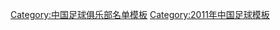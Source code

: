 {{Football squad with groups
|name=2011年中超分类名单杭州
|bgcolor=#006030
|bordercolor=#58D088
|textcolor=#F8F8F8
|title=[[杭州绿城足球俱乐部|<span style="color:#F8F8F8">杭州绿城</span>]] — [[2011年中国足球超级联赛|<span style="color:#F8F8F8">2011年</span>]][[中国足球超级联赛|<span style="color:#F8F8F8">中超联赛</span>]]第 8 名
|group1=全年参赛球员
|list1=<div>
{{Football squad2 player|no=1|name=[[韩锋]]}}
{{Football squad2 player|no=2|name=[[吴少堃]]}}
{{Football squad2 player|no=3|name={{flagicon|AUS}} [[亚当·格里菲斯]]}}
{{Football squad2 player|no=4|name=[[荣昊]]}}
{{Football squad2 player|no=5|name=[[杜威 (足球运动员)|杜威]]}}
{{Football squad2 player|no=6|name=[[杨子 (足球运动员)|杨子]]}}
{{Football squad2 player|no=7|name=[[谢志宇]]}}
{{Football squad2 player|no=9|name={{flagicon|HON}} [[路易斯·艾尔弗雷多·拉米雷斯|路易斯·阿尔弗雷多]]}}
{{Football squad2 player|no=11|name={{flagicon|URU}} [[保羅·佩佐拉諾|貝薩拉諾]]}}
{{Football squad2 player|no=12|name=[[沈龙元]]}}
{{Football squad2 player|no=13|name=[[曹轩]]}}
{{Football squad2 player|no=14|name=[[晋鹏翔]]}}
{{Football squad2 player|no=15|name=[[孙吉]]}}
{{Football squad2 player|no=16|name=[[范晓冬]]}}
{{Football squad2 player|no=17|name=[[谈杨]]}}
{{Football squad2 player|no=18|name=[[郑科伟]]}}
{{Football squad2 player|no=19|name=[[唐佳庶]]}}
{{Football squad2 player|no=20|name=[[巴力·買買提依力|巴力]]}}
{{Football squad2 player|no=21|name={{flagicon|URU}} [[塞巴斯蒂安·瓦斯克茲|巴斯克斯]]}}
{{Football squad2 player|no=23|name=[[顾超]]}}
{{Football squad2 player|no=24|name=[[刘斌 (足球运动员)|刘斌]]}}
{{Football squad2 player|no=25|name=[[矫喆]]}}
{{Football squad2 player|no=26|name=[[汪泉]]}}
{{Football squad2 player|no=27|name=[[王凯 (足球运动员)|王凯]]}}
{{Football squad2 player|no=28|name=[[吴伟 (足球运动员)|吴伟]]}}
{{Football squad2 player|no=29|name=[[姜波 (足球运动员)|姜波]]}}
{{Football squad2 player|no=30|name=[[曾越]]}}
{{Football squad2 player|no=31|name=[[杨晨 (1989年12月出生)|杨晨]]}}
{{Football squad2 player|no=32|name=[[吴禹寅|赖阳]]}}
{{Football squad2 player|no=33|name=[[汪嵩]]}}
{{Football squad2 player|no=36|name=[[黄远东]]}}
{{Football squad2 player|no=37|name=[[董宇]]}}
{{Football squad2 player|no=38|name=[[王鹏 (1989年)|王鹏]]}}
{{Football squad2 player|no=39|name=[[崔文军]]}}
{{Football squad2 player|no=40|name=[[陈涛 (1992年)|陈涛]]}}
</div>
|group2=夏季转入球员
|list2=<div>
{{Football squad2 player|no=41|name={{flagicon|HON}} [[:en:Randy Diamond|兰迪]]}}
{{Football squad2 player|no=42|name=[[毛剑卿]]}}
</div>
|group3=夏季转出球员
|list3=<div>
{{Football squad2 player|no=8|name=[[李彦 (足球运动员)|李彦]]}}
{{Football squad2 player|no=10|name={{flagicon|URY}} [[馬蒂亞斯·馬謝羅|馬謝羅]]}}
{{Football squad2 player|no=22|name=[[滕尚坤]]}}
</div>
|group4=主教练
|list4=[[吴金贵]]
}}
<noinclude>
{{DEFAULTSORT:Hangzhou Green Town F.C. Squad 2011}}
[[Category:中国足球俱乐部名单模板]]
[[Category:2011年中国足球模板]]
</noinclude>
